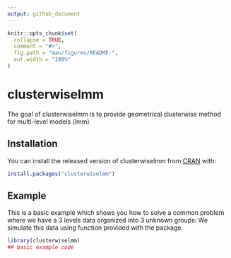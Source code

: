 ---
output: github_document
---

<!-- README.md is generated from README.Rmd. Please edit that file -->

```{r, include = FALSE}
knitr::opts_chunk$set(
  collapse = TRUE,
  comment = "#>",
  fig.path = "man/figures/README-",
  out.width = "100%"
)
```

# clusterwiselmm

<!-- badges: start -->
<!-- badges: end -->

The goal of clusterwiselmm is to provide geometrical clusterwise method for multi-level models (lmm) 

## Installation

You can install the released version of clusterwiselmm from [CRAN](https://CRAN.R-project.org) with:

``` r
install.packages("clusterwiselmm")
```

## Example

This is a basic example which shows you how to solve a common problem where we have a 3 levels data organized into 3 unknown groups:
We simulate this data using \code{simulate_data} function provided with the package.

```{r example}
library(clusterwiselmm)
## basic example code
```

